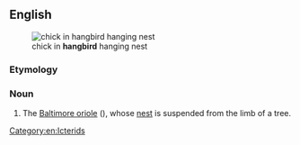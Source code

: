==English==
[[File:Baltimore Oriole chicks in NY.JPG|thumb|chick in '''hangbird''' hanging nest]]

===Etymology===
{{compound|hang|bird|lang=en}}

===Noun===
{{en-noun}}

# The [[Baltimore oriole]] ({{taxlink|Icterus galbula|species|noshow=1}}), whose [[nest]] is suspended from the limb of a tree.

[[Category:en:Icterids]]